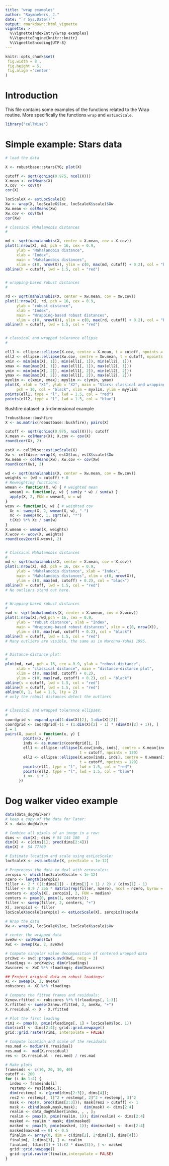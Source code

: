 ---
title: "wrap examples"
author: "Raymaekers, J."
date: "`r Sys.Date()`"
output: rmarkdown::html_vignette
vignette: >
  %\VignetteIndexEntry{wrap examples}
  %\VignetteEngine{knitr::knitr}
  %\VignetteEncoding{UTF-8}
---

```{r, echo = FALSE}
knitr::opts_chunk$set(
 fig.width = 8 ,
 fig.height = 5,
 fig.align ='center'
)
```

# Introduction

This file contains some examples of the functions related to the Wrap routine. More specifically the functions `wrap` and `estLocScale`.

```{r}
library("cellWise")
```
# Simple example: Stars data

```{r}
# load the data

X <- robustbase::starsCYG; plot(X)

cutoff <- sqrt(qchisq(0.975, ncol(X)))
X.mean <- colMeans(X)
X.cov  <- cov(X)
cor(X)

locScaleX <- estLocScale(X)
Xw <- wrap(X, locScaleX$loc, locScaleX$scale)$Xw
Xw.mean <- colMeans(Xw)
Xw.cov <- cov(Xw)
cor(Xw)

# classical Mahalanobis distances
# 

md <- sqrt(mahalanobis(X, center = X.mean, cov = X.cov))
plot(1:nrow(X), md, pch = 16, cex = 0.9,
     ylab = "Mahalanobis distance",
     xlab = "Index",
     main = "Mahalanobis distances",
     xlim = c(0, nrow(X)), ylim = c(0, max(md, cutoff) + 0.2), col = "black")
abline(h = cutoff, lwd = 1.5, col = "red")


# wrapping-based robust distances
# 

rd <- sqrt(mahalanobis(X, center = Xw.mean, cov = Xw.cov))
plot(1:nrow(X), rd, pch = 16, cex = 0.9,
     ylab = "robust distance",
     xlab = "Index",
     main = "Wrapping-based robust distances",
     xlim = c(0, nrow(X)), ylim = c(0, max(rd, cutoff) + 0.2), col = "black")
abline(h = cutoff, lwd = 1.5, col = "red")


# classical and wrapped tolerance ellipse
#

ell1 <- ellipse::ellipse(X.cov, centre = X.mean, t = cutoff, npoints = 120)
ell2 <- ellipse::ellipse(Xw.cov, centre = Xw.mean, t = cutoff, npoints = 120)
xmin <- min(min(X[, 1]), min(ell1[, 1]), min(ell2[, 1]))
xmax <- max(max(X[, 1]), max(ell1[, 1]), max(ell2[, 1]))
ymin <- min(min(X[, 2]), min(ell1[, 2]), min(ell2[, 2]))
ymax <- max(max(X[, 2]), max(ell1[, 2]), max(ell2[, 2]))
myxlim <- c(xmin, xmax); myylim <- c(ymin, ymax)
plot(X, xlab = "X1", ylab = "X2", main = "Stars: classical and wrapping ellipse",
     pch = 16, col = "black", xlim = myxlim, ylim = myylim)
points(ell1, type = "l", lwd = 1.5, col = "red")
points(ell2, type = "l", lwd = 1.5, col = "blue")
```

Bushfire dataset: a 5-dimensional example

```{R}
?robustbase::bushfire
X <- as.matrix(robustbase::bushfire); pairs(X)

cutoff <- sqrt(qchisq(0.975, ncol(X))); cutoff
X.mean <- colMeans(X); X.cov <- cov(X)
round(cor(X), 2)

estX <- cellWise::estLocScale(X)
Xw <- cellWise::wrap(X, estX$loc, estX$scale)$Xw
Xw.mean <- colMeans(Xw); Xw.cov <- cov(Xw)
round(cor(Xw), 2)

wd <- sqrt(mahalanobis(X, center = Xw.mean, cov = Xw.cov))
weights <- (wd < cutoff) + 0
# Reweighting functions:
wmean <- function(X, w) { # weighted mean
  wmean1 <- function(y, w) { sum(y * w) / sum(w) }
  apply(X, 2, FUN = wmean1, w = w)
}
wcov <- function(X, w) { # weighted cov
  Xc <- sweep(X, 2, wmean(X, w), "-")
  Xc <- sweep(Xc, 1, sqrt(w), "*")
  t(Xc) %*% Xc / sum(w)
}
X.wmean <- wmean(X, weights)
X.wcov <- wcov(X, weights)
round(cov2cor(X.wcov), 2)


# Classical Mahalanobis distances
# 
md <- sqrt(mahalanobis(X, center = X.mean, cov = X.cov))
plot(1:nrow(X), md, pch = 16, cex = 0.9,
     ylab = "Mahalanobis distance", xlab = "Index",
     main = "Mahalanobis distances", xlim = c(0, nrow(X)),
     ylim = c(0, max(md, cutoff) + 0.2), col = "black")
abline(h = cutoff, lwd = 1.5, col = "red")
# No outliers stand out here.


# Wrapping-based robust distances
# 
rwd <- sqrt(mahalanobis(X, center = X.wmean, cov = X.wcov))
plot(1:nrow(X),rwd,pch = 16, cex = 0.9,
     ylab = "robust distance", xlab = "Index",
     main = "Wrapping-based robust distances", xlim = c(0, nrow(X)),
     ylim = c(0, max(rwd, cutoff) + 0.2), col = "black")
abline(h = cutoff, lwd = 1.5, col = "red")
# Many outliers are visible, the same as in Maronna-Yohai 1995.


# Distance-distance plot:
#
plot(md, rwd, pch = 16, cex = 0.9, ylab = "robust distance",
     xlab = "classical distance", main = "distance-distance plot",
     xlim = c(0, max(md, cutoff) + 0.2),
     ylim = c(0, max(rwd, cutoff) + 0.2), col = "black")
abline(v = cutoff, lwd = 1.5, col = "red")
abline(h = cutoff, lwd = 1.5, col = "red")
abline(0, 1, lwd = 1.5, lty = 2)
# only the robust distances detect the outliers


# Classical and wrapped tolerance ellipses:
#
coordgrid <- expand.grid(1:dim(X)[2], 1:dim(X)[2])
coordgrid <- coordgrid[-(1 + (1:dim(X)[2] - 1) * (dim(X)[2] + 1)), ]
i = 1
pairs(X, panel = function(x, y) {
        points(x, y)
        inds <- as.numeric(coordgrid[i, ])
        ell1 <- ellipse::ellipse(X.cov[inds, inds], centre = X.mean[inds],
                                 t = cutoff, npoints = 120)
        ell2 <- ellipse::ellipse(X.wcov[inds, inds], centre = X.wmean[inds],
                                 t = cutoff, npoints = 120)
        points(ell1, type = "l", lwd = 1.5, col = "red")
        points(ell2, type = "l", lwd = 1.5, col = "blue")
        i <<- i + 1
      })
```

# Dog walker video example

```{r,fig.height=4,fig.width=3}
data(data_dogWalker)
# keep a copy of the data for later:
X <- data_dogWalker

# Combine all pixels of an image in a row:
dims <- dim(X); dims # 54 144 180   3
dim(X) <- c(dims[1], prod(dims[2:4]))
dim(X) #  54 77760

# Estimate location and scale using estLocScale:
locScaleX <- estLocScale(X, precScale = 1e-12)

# Preprocess the data to deal with zeroscales:
zeropix <- which(locScaleX$scale < 1e-12)
nzero <- length(zeropix) 
filler <- 2 * ((1:dims[1]) - (dims[1] + 1) / 2) / (dims[1] - 1)
filler <- 0.9 / 255 * matrix(rep(filler, nzero), ncol = nzero, byrow = F)
centers <- apply(X[, zeropix], 2, FUN = median)
centers <- pmax(0, pmin(1, centers)); 
filler <- sweep(filler, 2, centers, "+")
X[, zeropix] <- filler
locScaleX$scale[zeropix] <- estLocScale(X[, zeropix])$scale

# Wrap the data
Xw <- wrap(X, locScaleX$loc, locScaleX$scale)$Xw

# center the wrapped data
aveXw <- colMeans(Xw)
XwC <- sweep(Xw, 2, aveXw)

# Compute singular value decomposition of centered wrapped data
prcXwz <- svd::propack.svd(XwC, neig = 3) 
rloadings <- prcXwz$v; dim(rloadings) 
Xwscores <- XwC %*% rloadings; dim(Xwscores) 

## Project original data on robust loadings:
XC <- sweep(X, 2, aveXw)
robscores <- XC %*% rloadings

# Compute the fitted frames and residuals:
Xznew.rfitted <- robscores %*% t(rloadings[, 1:3])
X.rfitted <- sweep(Xznew.rfitted, 2, aveXw, "+")
X.rresidual <- X - X.rfitted

# Plot the first loading
rim1 <- pmax(0, pmin(rloadings[, 1] + locScaleX$loc, 1))
dim(rim1) <- dims[2:4]; grid::grid.newpage()
grid::grid.raster(rim1, interpolate = FALSE)

# Compute location and scale of the residuals
res.med <- median(X.rresidual) 
res.mad <-  mad(X.rresidual) 
res <- (X.rresidual - res.med) / res.mad

# Make plots
frameinds <- c(10, 20, 30, 40)
cutoff <- 200
for (i in 1:4) { 
  index <- frameinds[i]
  restemp <- res[index,];
  dim(restemp) <- c(prod(dims[2:3]), dims[4]);
  res2 <- restemp[, 1]^2 + restemp[, 2]^2 + restemp[, 3]^2
  mask <- rep(0, prod(dims[2:3])); mask[res2 > cutoff] <- 1
  mask <- cbind(mask,mask,mask);   dim(mask) <- dims[2:4]
  realim <- data_dogWalker[index, , , ]; 
  realim <- pmax(0, pmin(realim, 1)); dim(realim) <- dims[2:4]
  masked <- realim * mask; dim(masked)
  masked <- pmax(0, pmin(masked, 1)); dim(masked) <- dims[2:4]
  masked[masked == 0] <- 0.5 
  finalim <- array(0, dim = c(dims[2], 2*dims[3], dims[4]))
  finalim[, 1:dims[3], ] <- realim
  finalim[, (dims[3] + 1):(2 * dims[3]), ] <- masked
  grid::grid.newpage()
  grid::grid.raster(finalim,interpolate = FALSE)
}
```